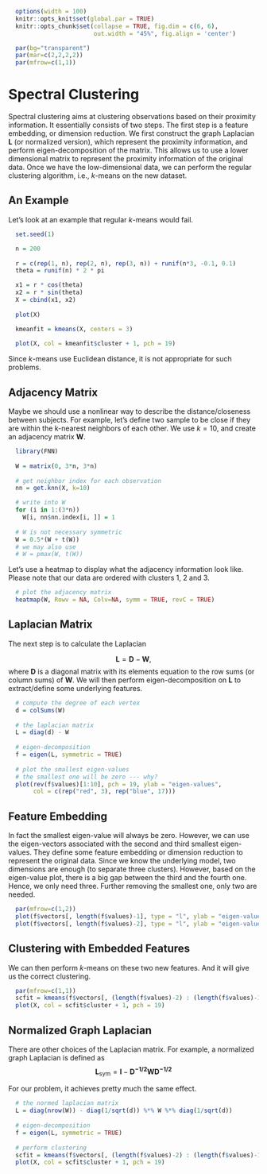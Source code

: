 \def\cA{{\cal A}}
\def\cB{{\cal B}}
\def\cC{{\cal C}}
\def\cD{{\cal D}}
\def\cE{{\cal E}}
\def\cF{{\cal F}}
\def\cG{{\cal G}}
\def\cH{{\cal H}}
\def\cI{{\cal I}}
\def\cJ{{\cal J}}
\def\cK{{\cal K}}
\def\cL{{\cal L}}
\def\cM{{\cal M}}
\def\cN{{\cal N}}
\def\cO{{\cal O}}
\def\cP{{\cal P}}
\def\cQ{{\cal Q}}
\def\cR{{\cal R}}
\def\cS{{\cal S}}
\def\cT{{\cal T}}
\def\cU{{\cal U}}
\def\cV{{\cal V}}
\def\cW{{\cal W}}
\def\cX{{\cal X}}
\def\cY{{\cal Y}}
\def\cZ{{\cal Z}}

\def\bA{\mathbf{A}}
\def\bB{\mathbf{B}}
\def\bC{\mathbf{C}}
\def\bD{\mathbf{D}}
\def\bE{\mathbf{E}}
\def\bF{\mathbf{F}}
\def\bG{\mathbf{G}}
\def\bH{\mathbf{H}}
\def\bI{\mathbf{I}}
\def\bJ{\mathbf{J}}
\def\bK{\mathbf{K}}
\def\bL{\mathbf{L}}
\def\bM{\mathbf{M}}
\def\bN{\mathbf{N}}
\def\bO{\mathbf{O}}
\def\bP{\mathbf{P}}
\def\bQ{\mathbf{Q}}
\def\bR{\mathbf{R}}
\def\bS{\mathbf{S}}
\def\bT{\mathbf{T}}
\def\bU{\mathbf{U}}
\def\bV{\mathbf{V}}
\def\bW{\mathbf{W}}
\def\bX{\mathbf{X}}
\def\bY{\mathbf{Y}}
\def\bZ{\mathbf{Z}}

\def\ba{\mathbf{a}}
\def\bb{\mathbf{b}}
\def\bc{\mathbf{c}}
\def\bd{\mathbf{d}}
\def\be{\mathbf{e}}
<!-- Conflict \def\bf{\mathbf{f}} -->
\def\bg{\mathbf{g}}
\def\bh{\mathbf{h}}
\def\bi{\mathbf{i}}
\def\bj{\mathbf{j}}
\def\bk{\mathbf{k}}
\def\bl{\mathbf{l}}
\def\bm{\mathbf{m}}
\def\bn{\mathbf{n}}
\def\bo{\mathbf{o}}
\def\bp{\mathbf{p}}
\def\bq{\mathbf{q}}
\def\br{\mathbf{r}}
\def\bs{\mathbf{s}}
\def\bt{\mathbf{t}}
\def\bu{\mathbf{u}}
\def\bv{\mathbf{v}}
\def\bw{\mathbf{w}}
\def\bx{\mathbf{x}}
\def\by{\mathbf{y}}
\def\bz{\mathbf{z}}

\def\bzero{\mathbf{0}}
\def\balpha{\boldsymbol{\alpha}}
\def\bbeta{\boldsymbol{\beta}}
\def\btheta{\boldsymbol{\theta}}
\def\bxi{\boldsymbol{\xi}}
\def\bmu{\boldsymbol{\mu}}
\def\bepsilon{\boldsymbol{\epsilon}}

\def\T{\text{T}}
\def\Trace{\text{Trace}}
\def\Cov{\text{Cov}}
\def\Var{\text{Var}}
\def\E{\text{E}}
\def\pr{\text{pr}}
\def\Prob{\text{P}}
\def\argmin{\arg\min}
\def\argmax{\arg\max}

```r
  options(width = 100)
  knitr::opts_knit$set(global.par = TRUE)
  knitr::opts_chunk$set(collapse = TRUE, fig.dim = c(6, 6),
                        out.width = "45%", fig.align = 'center')
```
```r
  par(bg="transparent")
  par(mar=c(2,2,2,2))
  par(mfrow=c(1,1))
```

# Spectral Clustering

Spectral clustering aims at clustering observations based on their proximity information. It essentially consists of two steps. The first step is a feature embedding, or dimension reduction. We first construct the graph Laplacian $\mathbf{L}$ (or normalized version), which represent the proximity information, and perform eigen-decomposition of the matrix. This allows us to use a lower dimensional matrix to represent the proximity information of the original data. Once we have the low-dimensional data, we can perform the regular clustering algorithm, i.e., $k$-means on the new dataset. 

## An Example

Let's look at an example that regular $k$-means would fail. 

```r
  set.seed(1)

  n = 200
  
  r = c(rep(1, n), rep(2, n), rep(3, n)) + runif(n*3, -0.1, 0.1)
  theta = runif(n) * 2 * pi

  x1 = r * cos(theta)
  x2 = r * sin(theta)
  X = cbind(x1, x2)
  
  plot(X)

  kmeanfit = kmeans(X, centers = 3)
  
  plot(X, col = kmeanfit$cluster + 1, pch = 19)
```

Since $k$-means use Euclidean distance, it is not appropriate for such problems. 

## Adjacency Matrix

Maybe we should use a nonlinear way to describe the distance/closeness between subjects. For example, let's define two sample to be close if they are within the k-nearest neighbors of each other. We use $k = 10$, and create an adjacency matrix $\mathbf{W}$. 

```r
  library(FNN)
  
  W = matrix(0, 3*n, 3*n)
  
  # get neighbor index for each observation
  nn = get.knn(X, k=10)

  # write into W
  for (i in 1:(3*n))
    W[i, nn$nn.index[i, ]] = 1
  
  # W is not necessary symmetric
  W = 0.5*(W + t(W))
  # we may also use
  # W = pmax(W, t(W))
```
  
Let's use a heatmap to display what the adjacency information look like. Please note that our data are ordered with clusters 1, 2 and 3. 

```r
  # plot the adjacency matrix
  heatmap(W, Rowv = NA, Colv=NA, symm = TRUE, revC = TRUE)
```

## Laplacian Matrix

The next step is to calculate the Laplacian 

$$\mathbf{L} = \mathbf{D} - \mathbf{W},$$ 
where $\mathbf{D}$ is a diagonal matrix with its elements equation to the row sums (or column sums) of $\mathbf{W}$. We will then perform eigen-decomposition on $\mathbf{L}$ to extract/define some underlying features. 

```r
  # compute the degree of each vertex
  d = colSums(W)
  
  # the laplacian matrix
  L = diag(d) - W
  
  # eigen-decomposition
  f = eigen(L, symmetric = TRUE)
  
  # plot the smallest eigen-values 
  # the smallest one will be zero --- why?
  plot(rev(f$values)[1:10], pch = 19, ylab = "eigen-values", 
       col = c(rep("red", 3), rep("blue", 17)))
```

## Feature Embedding

In fact the smallest eigen-value will always be zero. However, we can use the eigen-vectors associated with the second and third smallest eigen-values. They define some feature embedding or dimension reduction to represent the original data. Since we know the underlying model, two dimensions are enough (to separate three clusters). However, based on the eigen-value plot, there is a big gap between the third and the fourth one. Hence, we only need three. Further removing the smallest one, only two are needed. 

```r
  par(mfrow=c(1,2))
  plot(f$vectors[, length(f$values)-1], type = "l", ylab = "eigen-values", ylim = c(-0.1, 0.1))
  plot(f$vectors[, length(f$values)-2], type = "l", ylab = "eigen-values", ylim = c(-0.1, 0.1))
```

## Clustering with Embedded Features

We can then perform $k$-means on these two new features. And it will give us the correct clustering.

```r
  par(mfrow=c(1,1))
  scfit = kmeans(f$vectors[, (length(f$values)-2) : (length(f$values)-1) ], centers = 3, nstart = 20)
  plot(X, col = scfit$cluster + 1, pch = 19)
```

## Normalized Graph Laplacian

There are other choices of the Laplacian matrix. For example, a normalized graph Laplacian is defined as 
$$\mathbf{L}_\text{sym} = \mathbf{I} - \mathbf{D^{-1/2} \mathbf{W} D^{-1/2}}$$

For our problem, it achieves pretty much the same effect. 

```r
  # the normed laplacian matrix
  L = diag(nrow(W)) - diag(1/sqrt(d)) %*% W %*% diag(1/sqrt(d))
  
  # eigen-decomposition
  f = eigen(L, symmetric = TRUE)
  
  # perform clustering
  scfit = kmeans(f$vectors[, (length(f$values)-2) : (length(f$values)-1) ], centers = 3, nstart = 20)
  plot(X, col = scfit$cluster + 1, pch = 19)
```



